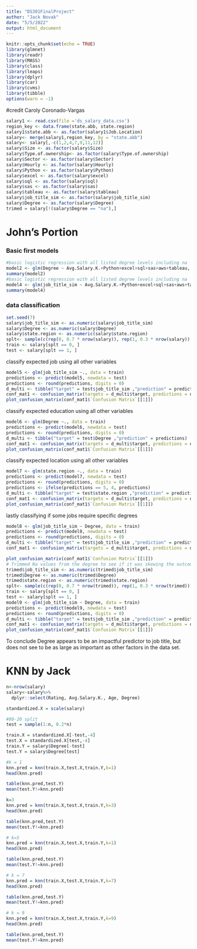 ```yaml
---
title: "DS301FinalProject"
author: "Jack Novak"
date: "5/5/2022"
output: html_document
---
```


```r
knitr::opts_chunk$set(echo = TRUE)
library(glmnet)
library(readr)
library(MASS)
library(class)
library(leaps)
library(dplyr)
library(car)
library(cvms)
library(tibble)
options(warn = -1)
```

#credit Caroly Coronado-Vargas
```r
salary1 <- read.csv(file ='ds_salary_data.csv')
region_key <- data.frame(state.abb, state.region)
salary1$state.abb <- as.factor(salary1$Job.Location)
salary<- merge(salary1,region_key, by = "state.abb")
salary<- salary[,-c(1,2,4,7,9,11,12)] 
salary$Size <- as.factor(salary$Size)
salary$Type.of.ownership<- as.factor(salary$Type.of.ownership)
salary$Sector <- as.factor(salary$Sector)
salary$Hourly <- as.factor(salary$Hourly)
salary$Python <- as.factor(salary$Python)
salary$excel <- as.factor(salary$excel)
salary$sql <- as.factor(salary$sql)
salary$sas <- as.factor(salary$sas)
salary$tableau <- as.factor(salary$tableau)
salary$job_title_sim <- as.factor(salary$job_title_sim)
salary$Degree <- as.factor(salary$Degree)
trimed = salary[!(salary$Degree == "na"),]
```


# John's Portion
### Basic first models

```r
#basic logistic regression with all listed degree levels including na
model2 <- glm(Degree ~ Avg.Salary.K.+Python+excel+sql+sas+aws+tableau, data = salary, family = binomial)
summary(model2)
#basic logistic regression with all listed degree levels including na
model4 <- glm(job_title_sim ~ Avg.Salary.K.+Python+excel+sql+sas+aws+tableau+Degree, data = salary, family = binomial)
summary(model4)
```

### data classification
```r
set.seed(7)
salary$job_title_sim <- as.numeric(salary$job_title_sim)
salary$Degree <- as.numeric(salary$Degree)
salary$state.region <- as.numeric(salary$state.region)
splt<- sample(c(rep(0, 0.7 * nrow(salary)), rep(1, 0.3 * nrow(salary))))
train <- salary[splt == 0, ]
test <- salary[splt == 1, ] 
```

  classify expected job using all other variables
```r
model5 <- glm(job_title_sim ~., data = train)
predictions <- predict(model5, newdata = test)
predictions <- round(predictions, digits = 0)
d_multi <- tibble("target" = test$job_title_sim ,"prediction" = predictions)
conf_mat1 <- confusion_matrix(targets = d_multi$target, predictions = d_multi$prediction)
plot_confusion_matrix(conf_mat1$`Confusion Matrix`[[1]])
```

  classify expected education using all other variables
```r
model6 <- glm(Degree ~., data = train)
predictions <- predict(model6, newdata = test)
predictions <- round(predictions, digits = 0)
d_multi <- tibble("target" = test$Degree ,"prediction" = predictions)
conf_mat1 <- confusion_matrix(targets = d_multi$target, predictions = d_multi$prediction)
plot_confusion_matrix(conf_mat1$`Confusion Matrix`[[1]])
```

  classify expected location using all other variables
```r
model7 <- glm(state.region ~., data = train)
predictions <- predict(model7, newdata = test)
predictions <- round(predictions, digits = 0)
predictions <- ifelse(predictions == 5, 4, predictions)
d_multi <- tibble("target" = test$state.region ,"prediction" = predictions)
conf_mat1 <- confusion_matrix(targets = d_multi$target, predictions = d_multi$prediction)
plot_confusion_matrix(conf_mat1$`Confusion Matrix`[[1]])
```

  lastly classifying if some jobs require specific degrees
```r
model8 <- glm(job_title_sim ~ Degree, data = train)
predictions <- predict(model8, newdata = test)
predictions <- round(predictions, digits = 0)
d_multi <- tibble("target" = test$job_title_sim ,"prediction" = predictions)
conf_mat1 <- confusion_matrix(targets = d_multi$target, predictions = d_multi$prediction)

plot_confusion_matrix(conf_mat1$`Confusion Matrix`[[1]])
# Trimmed Na values from the degree to see if it was skewing the outcome
trimed$job_title_sim <- as.numeric(trimed$job_title_sim)
trimed$Degree <- as.numeric(trimed$Degree)
trimed$state.region <- as.numeric(trimed$state.region)
splt<- sample(c(rep(0, 0.7 * nrow(trimed)), rep(1, 0.3 * nrow(trimed))))
train <- salary[splt == 0, ]
test <- salary[splt == 1, ] 
model9 <- glm(job_title_sim ~ Degree, data = train)
predictions <- predict(model9, newdata = test)
predictions <- round(predictions, digits = 0)
d_multi <- tibble("target" = test$job_title_sim ,"prediction" = predictions)
conf_mat1 <- confusion_matrix(targets = d_multi$target, predictions = d_multi$prediction)
plot_confusion_matrix(conf_mat1$`Confusion Matrix`[[1]])
```

  To conclude Degree appears to be an impactful predictor to job title, but does not see to be as large as important as other factors in the data set.
  
# KNN by Jack
  
```r
n<-nrow(salary)
salary<-salary%>%
  dplyr::select(Rating, Avg.Salary.K., Age, Degree)

standardized.X = scale(salary)

#80-20 split
test = sample(1:n, 0.2*n)

train.X = standardized.X[-test,-4]
test.X = standardized.X[test,-4]
train.Y = salary$Degree[-test]
test.Y = salary$Degree[test]

#k = 1
knn.pred = knn(train.X,test.X,train.Y,k=1)
head(knn.pred)

table(knn.pred,test.Y)
mean(test.Y!=knn.pred)
```
  
```r
k=3
knn.pred = knn(train.X,test.X,train.Y,k=3)
head(knn.pred)

table(knn.pred,test.Y)
mean(test.Y!=knn.pred)
```
  
```r
# k=5
knn.pred = knn(train.X,test.X,train.Y,k=1)
head(knn.pred)

table(knn.pred,test.Y)
mean(test.Y!=knn.pred)
```
  
```r
# k = 7
knn.pred = knn(train.X,test.X,train.Y,k=7)
head(knn.pred)

table(knn.pred,test.Y)
mean(test.Y!=knn.pred)
```
  
```r
# k = 9
knn.pred = knn(train.X,test.X,train.Y,k=9)
head(knn.pred)

table(knn.pred,test.Y)
mean(test.Y!=knn.pred)
```
  
  